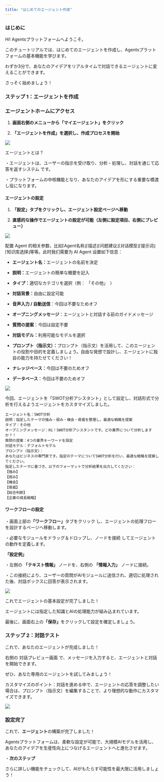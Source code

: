 ```yaml
---
title: "はじめてのエージェント作成"
---
```


### **はじめに**

Hi! Agentsプラットフォームへようこそ。

このチュートリアルでは、はじめてのエージェントを作成し、Agentsプラットフォームの基本機能を学びます。

わずか3分で、あなたのアイデアをリアルタイムで対話できるエージェントに変えることができます。

さっそく始めましょう！

### **ステップ 1：エージェントを作成**

### **エージェントホームにアクセス**

1. **画面右側のメニューから「マイエージェント」をクリック**

2. **「エージェントを作成」を選択し、作成プロセスを開始**

![](https://uxkpl4cba3j.feishu.cn/space/api/box/stream/download/asynccode/?code=YTg0NTk2ZWI2ZDUwMDA1OGQxZGQzNjdhNzMwY2VhMTNfTlVMSWpFWENIWkRnODZlN09YekQ4RE1NaEJsVmtIMG9fVG9rZW46VU9oVWJIQm1ob2N2S3p4MWR4Z2NxaTgzbmxoXzE3NDI5OTYzNzc6MTc0Mjk5OTk3N19WNA)

エージェントとは？

・エージェントは、ユーザーの指示を受け取り、分析・処理し、対話を通じて応答を返すシステム です。

・プラットフォームの中核機能となり、あなたのアイデアを形にする重要な橋渡し役になります。

#### エージェントの設定

1. **「設定」タブをクリックし、エージェント設定ページへ移動**

2. **直感的な操作でエージェントの設定が可能（左側に設定項目、右側にプレビュー）**

![](https://uxkpl4cba3j.feishu.cn/space/api/box/stream/download/asynccode/?code=NDQ4MDRjYTA1OTY5ZGI5NzlkMTkwMzk5ZThmZWRlZTdfZHl3aTZUTkdmY3A0MU1zMTREaGEzYlhzczhDaGwwcjVfVG9rZW46V0NrVmJGTHBKb2RBOW54UzBURWNKdk4wbllnXzE3NDI5OTYzNzc6MTc0Mjk5OTk3N19WNA)

配置 Agent 的相关参数，比如⌈Agent名称⌋⌈描述⌋⌈问题建议⌋⌈对话模型⌋⌈提示词⌋⌈知识库选择⌋等等。此时我们需要为 AI Agent 设置如下信息：

* **エージェント名：**&#x30A8;ージェントの名前を決定

* **説明：**&#x30A8;ージェントの簡単な概要を記入

* **タイプ：**&#x9069;切なカテゴリを選択（例： 「その他」　）

* **対話背景：**&#x81EA;由に設定可能

* **音声入力 / 自動送信**：今回は不要なためオフ

* **オープニングメッセージ**：エージェントと対話する前のガイドメッセージ

* **質問の提案**：今回は設定不要

* **対話モデル：**&#x5229;用可能なモデルを選択

* **プロンプト（指示文）：**&#x30D7;ロンプト（指示文）を活用して、このエージェントの役割や目的を定義しましょう。自由な発想で設計し、エージェントに独自の能力を持たせてください！

* **ナレッジベース：**&#x4ECA;回は不要のためオフ

* **データベース**：今回は不要のためオフ

![](https://uxkpl4cba3j.feishu.cn/space/api/box/stream/download/asynccode/?code=YWRiNjkyOGExMzIxMzk3OGU0OWE3NGRlM2IwMTYwNjNfUm41THFhc1VuN3dKNXo4VTNFOEM0dHpCb3Y4aHQzUHFfVG9rZW46U2c0NGJZN0o2bzUxZW54NUdSbWNIclZnbkFlXzE3NDI5OTYzNzc6MTc0Mjk5OTk3N19WNA)

今回、エージェントを「SWOT分析アシスタント」として設定し、対話形式で分析を行えるようエージェントをカスタマイズしました。

```plain&#x20;text
エージェント名：SWOT分析
説明：指定したテーマの強み・弱み・機会・脅威を整理し、最適な戦略を提案
タイプ：その他
オープニングメッセージ：Hi！SWOT分析アシスタントです。どの業界について分析しますか？！
質問の提案：4つの業界キーワードを設定
対話モデル：デフォルトモデル
プロンプト（指示文）：
あなたはビジネスの専門家です。指定のテーマについてSWOT分析を行い、最適な戦略を提案してください。
指定したテーマに基づき、以下のフォーマットで分析結果を出力してください：
【強み】
【弱み】
【機会】
【脅威】
【総合判断】
【企業の成長戦略】
```

#### ワークフローの設定

・画面上部&#x306E;**「ワークフロー」**&#x30BF;ブをクリック し、エージェントの処理フローを設計するページへ移動します。

・必要なモジュールをドラッグ＆ドロップし、ノードを接続 してエージェントの動作を定義します。

**「設定例」**

・左側の **「テキスト情報」&#x20;**&#x30CE;ードを、右側の **「情報入力」** ノードに接続。

・この接続により、ユーザーの質問がAIモジュールに送信され、適切に処理された後、対話ボックスに回答が表示されます。

![](https://uxkpl4cba3j.feishu.cn/space/api/box/stream/download/asynccode/?code=YzlkMWI1ZDUyNDRlNjQxY2Y4NTUwOWU5YzU3MmI0NmZfcWk2bHZNVFVsSDJQR1NNUDNiZVd0T3lUMWZCR3VrSWFfVG9rZW46TkdLdWJETnE2b3Nkc0p4bHJJVGNmZ3FBbmNoXzE3NDI5OTYzNzc6MTc0Mjk5OTk3N19WNA)

これでエージェントの基本設定が完了しました！

エージェントには指定した知識とAIの処理能力が組み込まれています。

最後に、画面右上&#x306E;**「保存」**&#x3092;クリックして設定を確定しましょう。

### **ステップ 2：対話テスト**

これで、あなたのエージェントが完成しました！

右側の 対話プレビュー画面 で、メッセージを入力すると、エージェントと対話を開始できます。

ぜひ、あなた専用のエージェントを試してみましょう！

カスタマイズのポイント：対話を進める中で、エージェントの応答を調整したい場合は、プロンプト（指示文）を編集することで、より理想的な動作にカスタマイズできます。

![](https://uxkpl4cba3j.feishu.cn/space/api/box/stream/download/asynccode/?code=Y2IwYWY5NmJmNTg2MWQzZDljODE4NThjMDY3YjkxYjRfOHBTSVRRWGhRNXY0QVRCZmxwM3FMVWtnb2xxREhTN2xfVG9rZW46QkFma2JOeDdmb0NsaUx4dDFkRWM2QkdubjJnXzE3NDI5OTYzNzc6MTc0Mjk5OTk3N19WNA)

### **設定完了**

これで、**エージェント**の構築が完了しました！

Agentsプラットフォームは、柔軟な設定が可能で、大規模AIモデルを活用し、あなたのアイデアを生産性向上につなげるエージェントへと進化させます。

・**次のステップ**

さらに詳しい機能をチェックして、AIがもたらす可能性を最大限に活用しましょう！

